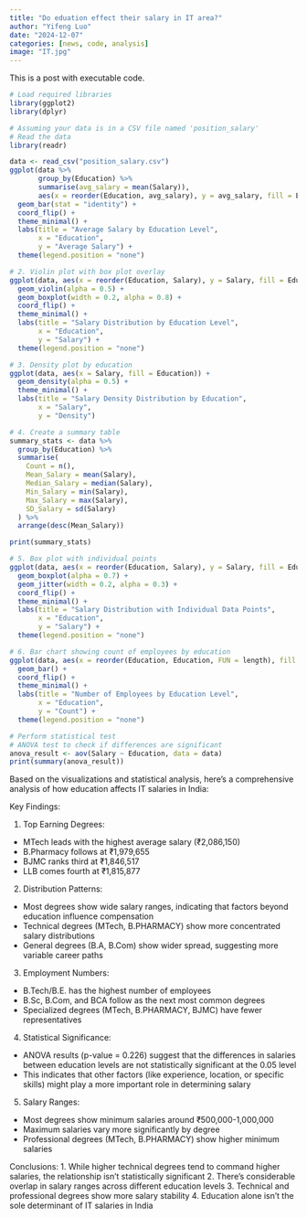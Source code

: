 ```yaml
---
title: "Do eduation effect their salary in IT area?"
author: "Yifeng Luo"
date: "2024-12-07"
categories: [news, code, analysis]
image: "IT.jpg"
---
```


This is a post with executable code.

```r
# Load required libraries
library(ggplot2)
library(dplyr)

# Assuming your data is in a CSV file named 'position_salary'
# Read the data
library(readr)

data <- read_csv("position_salary.csv")
ggplot(data %>% 
       group_by(Education) %>% 
       summarise(avg_salary = mean(Salary)), 
       aes(x = reorder(Education, avg_salary), y = avg_salary, fill = Education)) +
  geom_bar(stat = "identity") +
  coord_flip() +
  theme_minimal() +
  labs(title = "Average Salary by Education Level",
       x = "Education",
       y = "Average Salary") +
  theme(legend.position = "none")

# 2. Violin plot with box plot overlay
ggplot(data, aes(x = reorder(Education, Salary), y = Salary, fill = Education)) +
  geom_violin(alpha = 0.5) +
  geom_boxplot(width = 0.2, alpha = 0.8) +
  coord_flip() +
  theme_minimal() +
  labs(title = "Salary Distribution by Education Level",
       x = "Education",
       y = "Salary") +
  theme(legend.position = "none")

# 3. Density plot by education
ggplot(data, aes(x = Salary, fill = Education)) +
  geom_density(alpha = 0.5) +
  theme_minimal() +
  labs(title = "Salary Density Distribution by Education",
       x = "Salary",
       y = "Density")

# 4. Create a summary table
summary_stats <- data %>%
  group_by(Education) %>%
  summarise(
    Count = n(),
    Mean_Salary = mean(Salary),
    Median_Salary = median(Salary),
    Min_Salary = min(Salary),
    Max_Salary = max(Salary),
    SD_Salary = sd(Salary)
  ) %>%
  arrange(desc(Mean_Salary))

print(summary_stats)

# 5. Box plot with individual points
ggplot(data, aes(x = reorder(Education, Salary), y = Salary, fill = Education)) +
  geom_boxplot(alpha = 0.7) +
  geom_jitter(width = 0.2, alpha = 0.3) +
  coord_flip() +
  theme_minimal() +
  labs(title = "Salary Distribution with Individual Data Points",
       x = "Education",
       y = "Salary") +
  theme(legend.position = "none")

# 6. Bar chart showing count of employees by education
ggplot(data, aes(x = reorder(Education, Education, FUN = length), fill = Education)) +
  geom_bar() +
  coord_flip() +
  theme_minimal() +
  labs(title = "Number of Employees by Education Level",
       x = "Education",
       y = "Count") +
  theme(legend.position = "none")

# Perform statistical test
# ANOVA test to check if differences are significant
anova_result <- aov(Salary ~ Education, data = data)
print(summary(anova_result))
```

Based on the visualizations and statistical analysis, here's a comprehensive analysis of how education affects IT salaries in India:

Key Findings:

1.  Top Earning Degrees:

-   MTech leads with the highest average salary (₹2,086,150)
-   B.Pharmacy follows at ₹1,979,655
-   BJMC ranks third at ₹1,846,517
-   LLB comes fourth at ₹1,815,877

2.  Distribution Patterns:

-   Most degrees show wide salary ranges, indicating that factors beyond education influence compensation
-   Technical degrees (MTech, B.PHARMACY) show more concentrated salary distributions
-   General degrees (B.A, B.Com) show wider spread, suggesting more variable career paths

3.  Employment Numbers:

-   B.Tech/B.E. has the highest number of employees
-   B.Sc, B.Com, and BCA follow as the next most common degrees
-   Specialized degrees (MTech, B.PHARMACY, BJMC) have fewer representatives

4.  Statistical Significance:

-   ANOVA results (p-value = 0.226) suggest that the differences in salaries between education levels are not statistically significant at the 0.05 level
-   This indicates that other factors (like experience, location, or specific skills) might play a more important role in determining salary

5.  Salary Ranges:

-   Most degrees show minimum salaries around ₹500,000-1,000,000
-   Maximum salaries vary more significantly by degree
-   Professional degrees (MTech, B.PHARMACY) show higher minimum salaries

Conclusions: 1. While higher technical degrees tend to command higher salaries, the relationship isn't statistically significant 2. There's considerable overlap in salary ranges across different education levels 3. Technical and professional degrees show more salary stability 4. Education alone isn't the sole determinant of IT salaries in India
